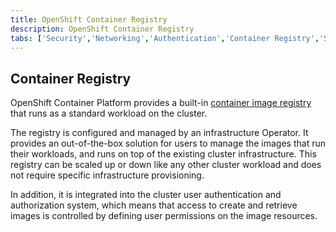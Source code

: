 ```yaml
---
title: OpenShift Container Registry
description: OpenShift Container Registry
tabs: ['Security','Networking','Authentication','Container Registry','Storage']
---
```


## Container Registry

OpenShift Container Platform provides a built-in [container image registry](https://docs.openshift.com/container-platform/latest/registry/index.html) that runs as a standard workload on the cluster.

The registry is configured and managed by an infrastructure Operator.
It provides an out-of-the-box solution for users to manage the images that run their workloads, and runs on top of the existing cluster infrastructure.
This registry can be scaled up or down like any other cluster workload and does not require specific infrastructure provisioning.

In addition, it is integrated into the cluster user authentication and authorization system, which means that access to create and retrieve images is controlled by defining user permissions on the image resources.
